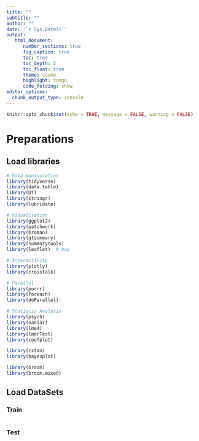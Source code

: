 ```yaml
---
title: ""
subtitle: ""
author: ""
date: '`r Sys.Date()`'
output: 
   html_document:
      number_sections: true
      fig_caption: true
      toc: true
      toc_depth: 5
      toc_float: true
      theme: cosmo
      highlight: tango
      code_folding: show
editor_options: 
  chunk_output_type: console
---
```


```r
knitr::opts_chunk$set(echo = TRUE, message = FALSE, warning = FALSE)
```

# Preparations {.tabset .tabset-fade .tabset-pills}

## Load libraries
```r
# Data manipulation
library(tidyverse)
library(data.table)
library(DT)
library(stringr)
library(lubridate)

# Visualisation
library(ggplot2)
library(patchwork)
library(broman)
library(gtsummary)
library(summarytools)
library(leaflet)  # map

# Interactivity
library(plotly)
library(crosstalk)

# Parallel
library(purrr)
library(foreach)
library(doParallel)

# Statiscis Analysis
library(psych)
library(naniar)
library(lme4)
library(lmerTest)
library(coefplot)

library(rstan)
library(bayesplot)

library(broom)
library(broom.mixed)
```

## Load DataSets {.tabset .tabset-fade .tabset-pills}
### Train
```r
```

### Test
```r
```
